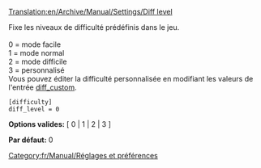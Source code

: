 [[Translation:en/Archive/Manual/Settings/Diff level]]


{{fr/Contenu historique}}
Fixe les niveaux de difficulté prédéfinis dans le jeu.<br><br>
0 = mode facile<br>
1 = mode normal<br>
2 = mode difficile<br>
3 = personnalisé<br>
Vous pouvez éditer la difficulté personnalisée en modifiant les valeurs de l'entrée [[fr/Archive/Manual/Settings/Difficulté personnalisée|diff_custom]].

<pre>
[difficulty]
diff_level = 0
</pre>

'''Options valides:''' [ 0 | 1 | 2 | 3 ]

'''Par défaut:''' 0


[[Category:fr/Manual/Réglages et préférences]]